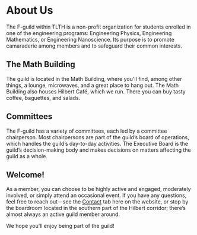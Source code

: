 # About Us

The F-guild within TLTH is a non-profit organization for students enrolled in one of the engineering programs: 
Engineering Physics, Engineering Mathematics, or Engineering Nanoscience. Its purpose is to promote camaraderie 
among members and to safeguard their common interests.

## The Math Building

The guild is located in the Math Building, where you'll find, among other things, a lounge, microwaves, 
and a great place to hang out. The Math Building also houses Hilbert Café, which we run. 
There you can buy tasty coffee, baguettes, and salads.

## Committees

The F-guild has a variety of committees, each led by a committee chairperson. Most chairpersons are
part of the guild’s board of operations, which handles the guild’s day-to-day activities. 
The Executive Board is the guild’s decision-making body and makes decisions on matters affecting the guild as a whole.

## Welcome!

As a member, you can choose to be highly active and engaged, moderately involved, or simply 
attend an occasional event. If you have any questions, feel free to reach out—see the [Contact](/contact) 
tab here on the website, or stop by the boardroom located in the southern part of the Hilbert corridor; 
there’s almost always an active guild member around.

We hope you’ll enjoy being part of the guild!
